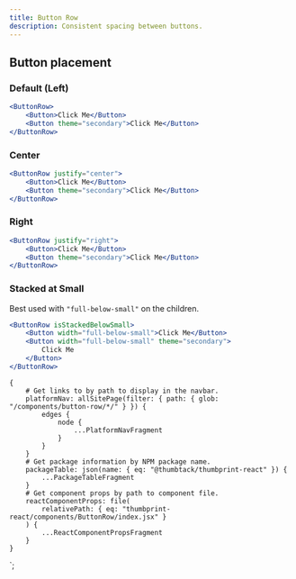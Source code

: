 ```yaml
---
title: Button Row
description: Consistent spacing between buttons.
---
```



<ComponentHeader data={props.data} />

## Button placement

### Default (Left)

```jsx
<ButtonRow>
    <Button>Click Me</Button>
    <Button theme="secondary">Click Me</Button>
</ButtonRow>
```

### Center

```jsx
<ButtonRow justify="center">
    <Button>Click Me</Button>
    <Button theme="secondary">Click Me</Button>
</ButtonRow>
```

### Right

```jsx
<ButtonRow justify="right">
    <Button>Click Me</Button>
    <Button theme="secondary">Click Me</Button>
</ButtonRow>
```

### Stacked at Small

Best used with `"full-below-small"` on the children.

```jsx
<ButtonRow isStackedBelowSmall>
    <Button width="full-below-small">Click Me</Button>
    <Button width="full-below-small" theme="secondary">
        Click Me
    </Button>
</ButtonRow>
```

<ComponentFooter data={props.data} />

    {
        # Get links to by path to display in the navbar.
        platformNav: allSitePage(filter: { path: { glob: "/components/button-row/*/" } }) {
            edges {
                node {
                    ...PlatformNavFragment
                }
            }
        }
        # Get package information by NPM package name.
        packageTable: json(name: { eq: "@thumbtack/thumbprint-react" }) {
            ...PackageTableFragment
        }
        # Get component props by path to component file.
        reactComponentProps: file(
            relativePath: { eq: "thumbprint-react/components/ButtonRow/index.jsx" }
        ) {
            ...ReactComponentPropsFragment
        }
    }
`;
